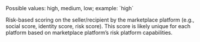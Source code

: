 <ParamField body="recipient_popularity_score" type="string">
Possible values: high, medium, low; example: `high`

Risk-based scoring on the seller/recipient by the marketplace platform (e.g., social score, identity score, risk score). This score is likely unique for each platform based on marketplace platform’s risk platform capabilities.
</ParamField>
